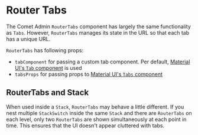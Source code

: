 
<Meta title="Docs/Components/Tabs/Router Tabs" />

# Router Tabs

The Comet Admin `RouterTabs` component has largely the same functionality as `Tabs`.
However, `RouterTabs` manages its state in the URL so that each tab has a unique URL.

`RouterTabs` has following props:

-   `tabComponent` for passing a custom tab component. Per default, [Material UI's `Tab` component](https://v4.mui.com/api/tab/) is used
-   `tabsProps` for passing props to [Material UI's `Tabs` component](https://v4.mui.com/api/tabs/)

<Canvas>
    <Story id="stories-components-tabs-routertabs--routertabs" />
</Canvas>

## RouterTabs and Stack

When used inside a `Stack`, `RouterTabs` may behave a little different.
If you nest multiple `StackSwitch` inside the same `Stack` and there are `RouterTabs` on each level,
only two `RouterTabs` are shown simultaneously at each point in time.
This ensures that the UI doesn't appear cluttered with tabs.

<Canvas>
    <Story id="stories-components-tabs-nested-stackswitch-with-routertabs--nested-stackswitch-with-routertabs" />
</Canvas>
